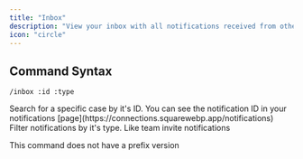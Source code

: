 ```yaml
---
title: "Inbox"
description: "View your inbox with all notifications received from other users or from Connections Team"
icon: "circle"
---
```


## Command Syntax

`/inbox :id :type`

<AccordionGroup>
  <Accordion title="ID">
    Search for a specific case by it's ID. You can see the notification ID in
    your notifications [page](https://connections.squarewebp.app/notifications)
  </Accordion>
  <Accordion title="Type">
    Filter notifications by it's type. Like team invite notifications
  </Accordion>
</AccordionGroup>

<Warning>This command does not have a prefix version</Warning>
